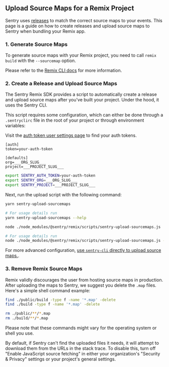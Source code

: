 ## Upload Source Maps for a Remix Project

Sentry uses [releases](/product/releases/) to match the correct source maps to your events.
This page is a guide on how to create releases and upload source maps to Sentry when bundling your Remix app.

### 1. Generate Source Maps

To generate source maps with your Remix project, you need to call `remix build` with the `--sourcemap` option.

Please refer to the [Remix CLI docs](https://remix.run/docs/en/v1/other-api/dev#remix-cli) for more information.

### 2. Create a Release and Upload Source Maps

The Sentry Remix SDK provides a script to automatically create a release and upload source maps after you've built your project.
Under the hood, it uses the Sentry CLI.

This script requires some configuration, which can either be done through a `.sentryclirc` file in the root of your project or through environment variables:

<Note>

Visit the [auth token user settings page](https://sentry.io/settings/account/api/auth-tokens/) to find your auth tokens.

</Note>

<SignInNote />

```ìni {filename:.sentryclirc}
[auth]
token=your-auth-token

[defaults]
org=___ORG_SLUG___
project=___PROJECT_SLUG___
```

```bash
export SENTRY_AUTH_TOKEN=your-auth-token
export SENTRY_ORG=___ORG_SLUG___
export SENTRY_PROJECT=___PROJECT_SLUG___
```

Next, run the upload script with the following command:

```bash {tabTitle:Yarn}
yarn sentry-upload-sourcemaps

# For usage details run
yarn sentry-upload-sourcemaps --help
```

```bash {tabTitle:npm}
node ./node_modules/@sentry/remix/scripts/sentry-upload-sourcemaps.js

# For usage details run
node ./node_modules/@sentry/remix/scripts/sentry-upload-sourcemaps.js --help
```

<Note>

For more advanced configuration, [use `sentry-cli` directly to upload source maps.](https://github.com/getsentry/sentry-cli).

</Note>

### 3. Remove Remix Source Maps

Remix validly discourages the user from hosting source maps in production. After uploading the maps to Sentry, we suggest you delete the `.map` files. Here's a simple shell command example:

```bash {tabTitle:Bash}
find ./public/build -type f -name '*.map' -delete
find ./build -type f -name '*.map' -delete
```

```bash {tabTitle:Zsh}
rm ./public/**/*.map
rm ./build/**/*.map
```

Please note that these commands might vary for the operating system or shell you use.

<Note>

By default, if Sentry can't find the uploaded files it needs, it will attempt to download them from the URLs in the stack trace. To disable this, turn off "Enable JavaScript source fetching" in either your organization's "Security & Privacy" settings or your project's general settings.

</Note>
